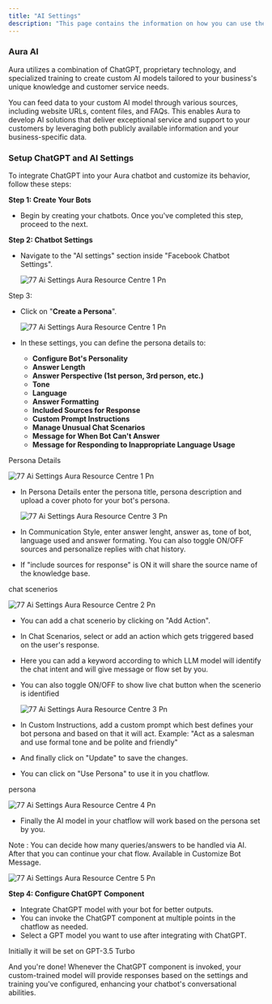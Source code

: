 ```yaml
---
title: "AI Settings"
description: "This page contains the information on how you can use the  Aura AI to enhance your chatbot capabilities."
---
```


### Aura AI

Aura utilizes a combination of ChatGPT, proprietary technology, and specialized training to create custom AI models tailored to your business's unique knowledge and customer service needs.

You can feed data to your custom AI model through various sources, including website URLs, content files, and FAQs. This enables  Aura to develop AI solutions that deliver exceptional service and support to your customers by leveraging both publicly available information and your business-specific data.

### **Setup ChatGPT and AI Settings**

To integrate ChatGPT into your  Aura chatbot and customize its behavior, follow these steps:

**Step 1: Create Your Bots**

- Begin by creating your chatbots. Once you've completed this step, proceed to the next.

**Step 2: Chatbot Settings**

- Navigate to the "AI settings" section inside "Facebook Chatbot Settings".

  ![77 Ai Settings  Aura Resource Centre 1 Pn](/images/how-botpenguin-works/facebook-ai-setting/77.ai_settings_\_Aura_resource_centre-6.png)

Step 3:

- Click on "**Create a Persona**".

  ![77 Ai Settings  Aura Resource Centre 1 Pn](/images/how-botpenguin-works/facebook-ai-setting/77.ai_settings_\_Aura_resource_centre-7.png)
- In these settings, you can define the persona details to:
  - **Configure Bot's Personality**
  - **Answer Length**
  - **Answer Perspective (1st person, 3rd person, etc.)**
  - **Tone**
  - **Language**
  - **Answer Formatting**
  - **Included Sources for Response**
  - **Custom Prompt Instructions**
  - **Manage Unusual Chat Scenarios**
  - **Message for When Bot Can't Answer**
  - **Message for Responding to Inappropriate Language Usage**

Persona Details

![77 Ai Settings  Aura Resource Centre 1 Pn](/images/how-botpenguin-works/facebook-ai-setting/77.ai_settings_\_Aura_resource_centre-1.png)

- In Persona Details enter the persona title, persona description and upload a cover photo for your bot's persona.

  ![77 Ai Settings  Aura Resource Centre 3 Pn](/images/how-botpenguin-works/facebook-ai-setting/77.ai_settings_\_Aura_resource_centre-8.png)
- In Communication Style, enter answer lenght, answer as, tone of bot, language used and answer formating. You can also toggle ON/OFF sources and personalize replies with chat history.
- If "include sources for response" is ON it will share the source name of the knowledge base.

chat scenerios

![77 Ai Settings  Aura Resource Centre 2 Pn](/images/how-botpenguin-works/facebook-ai-setting/77.ai_settings_\_Aura_resource_centre-2.png)

- You can add a chat scenerio by clicking on "Add Action".
- In Chat Scenarios, select or add an action which gets triggered based on the user's response.
- Here you can add a keyword according to which LLM model will identify the chat intent and will give message or flow set by you.
- You can also toggle ON/OFF to show live chat button when the scenerio is identified

  ![77 Ai Settings  Aura Resource Centre 3 Pn](/images/how-botpenguin-works/facebook-ai-setting/77.ai_settings_\_Aura_resource_centre-3.png)
- In Custom Instructions, add a custom prompt which best defines your bot persona and based on that it will act. Example: "Act as a salesman and use formal tone and be polite and friendly"
- And finally click on "Update" to save the changes.
- You can click on "Use Persona" to use it in you chatflow.

persona

![77 Ai Settings  Aura Resource Centre 4 Pn](/images/how-botpenguin-works/facebook-ai-setting/77.ai_settings_\_Aura_resource_centre-4.png)

- Finally the AI model in your chatflow will work based on the persona set by you.

Note : You can decide how many queries/answers to be handled via AI. After that you can continue your chat flow. Available in Customize Bot Message.

![77 Ai Settings  Aura Resource Centre 5 Pn](/images/how-botpenguin-works/facebook-ai-setting/77.ai_settings_\_Aura_resource_centre-5.png)

**Step 4: Configure ChatGPT Component**

- Integrate ChatGPT model with your bot for better outputs.
- You can invoke the ChatGPT component at multiple points in the chatflow as needed.
- Select a GPT model you want to use after integrating with ChatGPT.

<Info>
  Initially it will be set on GPT-3.5 Turbo
</Info>

And you're done\! Whenever the ChatGPT component is invoked, your custom-trained model will provide responses based on the settings and training you've configured, enhancing your chatbot's conversational abilities.